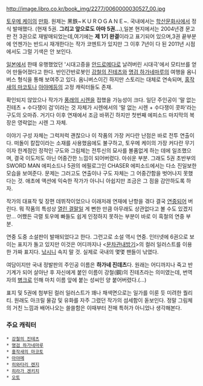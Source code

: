 http://image.libro.co.kr/book_img/2277/0060000030527_00.jpg

[[토우메 케이]]의 [[만화]]. 원제는 黑鉄~ＫＵＲＯＧＡＮＥ~.
국내에서는 [[학산문화사]]에서 정식 발매했다. (현재 5권. '''그리고 앞으로도 아마 5권…'''),일본 현지에서는 2004년경 문고판 전 3권으로 재발매되었는데,여기에는 '''제 1기 완결'''이라고 표기되어 있으며,3권 끝부분에 언젠가는 반드시 재개한다는 작가 코멘트가 있지만 그 이후 7년이 다 된 2011년 시점에서도 그럴 기색은 안 보인다.

[[일본]]에서 한때 유행했었던 '시대고증을 [[안드로메다]]로 날려버린 시대극'에서 모티브를 얻어 만들어졌다고 한다.
반인간반로봇인 [[강철의 진테츠]]와 [[명검 하가네마루]]의 여행을 옴니버스 형식을 통해 보여주고 있다. 옴니버스이긴 하지만 스토리는 대체로 연속되며, [[홍작새의 마코토]]나 [[아야메]]등의 고정 캐릭터들도 존재.

확인되지 않았으나 작가가 [[풍래의 시렌]]을 접했을 가능성이 크다. 일단 주인공이 '말 없는 진테츠 + 수다쟁이 검'이라는 것 자체가 시렌에서의 '말 없는 시렌 + 수다쟁이 콧파'라는 구도의 오마쥬.
거기다 이후 연재에서 조금 바뀌긴 하지만 첫번째 에피소드 마지막의 복장은 영락없는 시렌 그 자체.

이야기 구성 자체는 그럭저럭 괜찮으나 이 작품의 가장 커다란 난점은 바로 전투 연출이다. 떠돌이 칼잡이라는 소재를 사용했음에도 불구하고, 토우메 케이의 가장 커다란 무기이자 한계점인 정적인 구도와 그림체는 전투신의 묘사를 볼품없게 하는 데에 일조했으며, 결국 이도저도 아닌 어중간한 느낌이 되어버렸다. 아쉬운 부분. 그래도 5권 초반부의 SWORD MAN 에피소드나 5권의 에필로그인 CHASER 에피소드에서는 다소 진일보한 모습을 보여준다. 문제는 그러고도 연출이나 구도 자체는 그 어중간함을 벗어나지 못했다는 것. 애초에 액션에 익숙한 작가가 아니니 아쉽지만 조금은 그 점을 감안하도록 하자.


작가의 대표작 및 장편 데뷔작이었으나 이래저래 연재에 난항을 겪다 결국 [[연중]]되어 버린다. 뭐 작품의 특성상 [[열린 결말]]일 게 뻔한 만큼 아무래도 상관없다고 볼 수도 있겠지만… 어쨌든 극렬 토우메 빠들도 쉽게 인정하지 못하는 부분이 바로 이 흑철의 연중 부분.

연중 도중 소설판이 발매되었다고 한다. 그런고로 소설 역시 연중.
인터넷에 6권으로 보이는 표지가 돌고 있지만 이것은 어디까지나 <[[문차관내방기]]>의 컬러 일러스트를 이용한 가짜 표지다. [[낚시]]니 속지 말 것. 실제로 국내의 몇몇 팬들이 낚였다.

여담이지만 국내 정발판의 주인공 이름은 '''하가네 진데츠'''다. 원래는 어디까지나 죽고 반 기계가 되어 살아난 후 자신에게 붙인 이름이 강철(鋼)의 진테츠라는 의미였는데, 번역자의 [[병크]]로 인해 마치 이름 앞에 붙는 성씨인 양 붙어버렸다.(…)

표지 및 5권에 첨부된 컬러 일러스트가 꽤나 채색면으로는 일가를 이룬 듯 미려한 퀄리티. 원래도 아크릴 물감 및 유화를 자주 그렸던 작가의 섬세함이 돋보인다. 정말 그림체의 거친 느낌과 배어나오는 쓸쓸함은 이때부터 전매 특허가 아니었나 생각해본다. 

=== 주요 캐릭터 ===
 * [[강철의 진테츠]]
 * [[명검 하가네마루]]
 * [[홍작새의 마코토]]
 * [[아야메]]
 * [[히와타리 렌지]]
 * [[히라가 겐키치]]
 * [[오토]]
